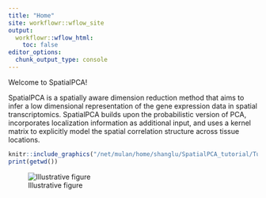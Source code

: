 ```yaml
---
title: "Home"
site: workflowr::wflow_site
output:
  workflowr::wflow_html:
    toc: false
editor_options:
  chunk_output_type: console
---
```


Welcome to SpatialPCA!

SpatialPCA is a spatially aware dimension reduction method that aims to infer a low dimensional representation of the gene expression data in spatial transcriptomics. SpatialPCA builds upon the probabilistic version of PCA, incorporates localization information as additional input, and uses a kernel matrix to explicitly model the spatial correlation structure across tissue locations.

```r
knitr::include_graphics("/net/mulan/home/shanglu/SpatialPCA_tutorial/Tutorial/docs/assets/main_figure.jpeg")
print(getwd())
```

![Illustrative figure](assets/main_figure.png)



